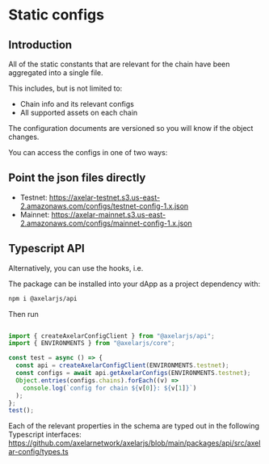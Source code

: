 # Static configs

## Introduction

All of the static constants that are relevant for the chain have been aggregated into a single file. 

This includes, but is not limited to:
* Chain info and its relevant configs
* All supported assets on each chain

The configuration documents are versioned so you will know if the object changes.

You can access the configs in one of two ways:

## Point the json files directly

* Testnet: https://axelar-testnet.s3.us-east-2.amazonaws.com/configs/testnet-config-1.x.json
* Mainnet: https://axelar-mainnet.s3.us-east-2.amazonaws.com/configs/mainnet-config-1.x.json


## Typescript API

Alternatively, you can use the hooks, i.e. 

The package can be installed into your dApp as a project dependency with:
```bash
npm i @axelarjs/api
```

Then run 
```typescript

import { createAxelarConfigClient } from "@axelarjs/api";
import { ENVIRONMENTS } from "@axelarjs/core";

const test = async () => {
  const api = createAxelarConfigClient(ENVIRONMENTS.testnet);
  const configs = await api.getAxelarConfigs(ENVIRONMENTS.testnet);
  Object.entries(configs.chains).forEach((v) =>
    console.log(`config for chain ${v[0]}: ${v[1]}`)
  );
};
test();
```

Each of the relevant properties in the schema are typed out in the following Typescript interfaces: https://github.com/axelarnetwork/axelarjs/blob/main/packages/api/src/axelar-config/types.ts
